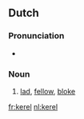 ==Dutch==

===Pronunciation===
*{{audio|Nl-kerel.ogg|audio}}

===Noun===
{{infl|nl|noun}}

# [[lad]], [[fellow]], [[bloke]]

[[fr:kerel]]
[[nl:kerel]]